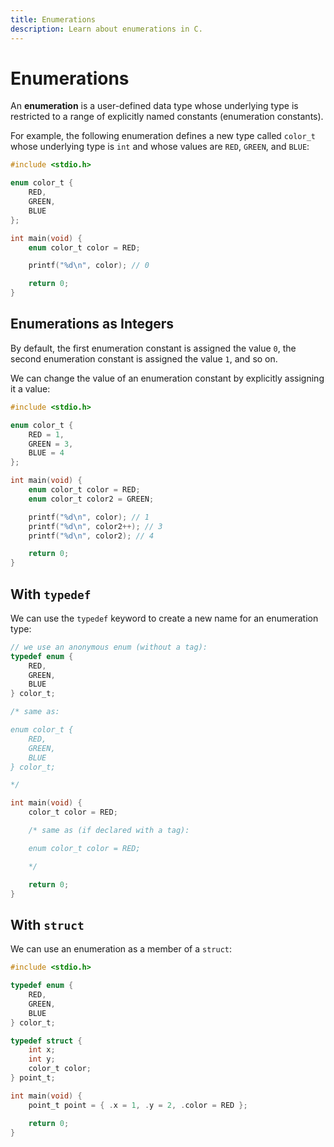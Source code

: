 ```yaml
---
title: Enumerations
description: Learn about enumerations in C.
---
```



# Enumerations

An **enumeration** is a user-defined data type whose underlying type is restricted to a range of explicitly named constants (enumeration constants).

For example, the following enumeration defines a new type called `color_t` whose underlying type is `int` and whose values are `RED`, `GREEN`, and `BLUE`:

```c
#include <stdio.h>

enum color_t {
    RED,
    GREEN,
    BLUE
};

int main(void) {
    enum color_t color = RED;

    printf("%d\n", color); // 0

    return 0;
}
```

## Enumerations as Integers

By default, the first enumeration constant is assigned the value `0`, the second enumeration constant is assigned the value `1`, and so on.

We can change the value of an enumeration constant by explicitly assigning it a value:

```c
#include <stdio.h>

enum color_t {
    RED = 1,
    GREEN = 3,
    BLUE = 4
};

int main(void) {
    enum color_t color = RED;
    enum color_t color2 = GREEN;

    printf("%d\n", color); // 1
    printf("%d\n", color2++); // 3
    printf("%d\n", color2); // 4

    return 0;
}
```

## With `typedef`

We can use the `typedef` keyword to create a new name for an enumeration type:

```c
// we use an anonymous enum (without a tag):
typedef enum {
    RED,
    GREEN,
    BLUE
} color_t;

/* same as:

enum color_t {
    RED,
    GREEN,
    BLUE
} color_t;

*/

int main(void) {
    color_t color = RED;

    /* same as (if declared with a tag):

    enum color_t color = RED;

    */

    return 0;
}
```

## With `struct`

We can use an enumeration as a member of a `struct`:

```c
#include <stdio.h>

typedef enum {
    RED,
    GREEN,
    BLUE
} color_t;

typedef struct {
    int x;
    int y;
    color_t color;
} point_t;

int main(void) {
    point_t point = { .x = 1, .y = 2, .color = RED };

    return 0;
}

```
